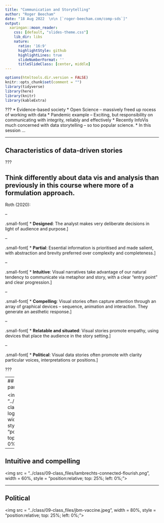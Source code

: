 ```yaml
---
title: "Communication and Storytelling"
author: "Roger Beecham"
date: "18 Aug 2022  \n\n [`roger-beecham.com/comp-sds`]"
output:
  xaringan::moon_reader:
    css: [default, "slides-theme.css"]
    lib_dir: libs
    nature:
      ratio: '16:9'
      highlightStyle: github
      highlightLines: true
      slideNumberFormat: ''
      titleSlideClass: [center, middle]
---
```


```r
options(htmltools.dir.version = FALSE)
knitr::opts_chunk$set(comment = "")
library(tidyverse)
library(here)
library(knitr)
library(kableExtra)
```

???
* Evidence-based society
* Open Science -- massively freed up rocess of working with data
* Pandemic example -- Exciting, but responsibility on communicating with integrity, reliably and effectively
* Recently InfoVis much concerned with data storytelling -- so too popular science.
* In this session ...

---

## Characteristics of data-driven stories

???

Think differently about data vis and analysis than previously in this course where more of a formulation approach.
--
Roth (2020):

--

.small-font[
* **Designed**: The analyst makes very deliberate decisions in light of audience and purpose.
]

--

.small-font[
* **Partial**: Essential information is prioritised and made salient, with abstraction and brevity preferred over complexity and completeness.
]

--

.small-font[
* **Intuitive**: Visual narratives take advantage of our natural tendency to communicate via metaphor and story, with a clear "entry point" and clear progression.
]

--

.small-font[
* **Compelling**: Visual stories often capture attention through an array of graphical devices -- sequence, animation and interaction. They generate an aesthetic response.
]

--

.small-font[
* **Relatable and situated**: Visual stories promote empathy, using devices that place the audience in the story setting.
]

--

.small-font[
* **Political**: Visual data stories often promote with clarity particular voices, interpretations or positions.
]

???

---
## Designed and partial

<img src = "../class/09-class_files/jbm-logchart.jpeg", width = 60%, style = "position:relative; top: 25%; left: 0%;"></img>


---


## Intuitive and compelling

<img src = "../class/09-class_files/lambrechts-connected-flourish.png", width = 60%, style = "position:relative; top: 25%; left: 0%;"></img>


---

## Political

<img src = "../class/09-class_files/jbm-vaccine.jpeg", width = 80%, style = "position:relative; top: 25%; left: 0%;"></img>
